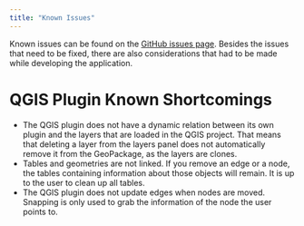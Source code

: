 ```yaml
---
title: "Known Issues"
---
```


Known issues can be found on the [GitHub issues page](https://github.com/Deltares/Ribasim/issues).
Besides the issues that need to be fixed, there are also considerations that had to be made while developing the application.

# QGIS Plugin Known Shortcomings

- The QGIS plugin does not have a dynamic relation between its own plugin and the layers that are loaded in the QGIS project.
  That means that deleting a layer from the layers panel does not automatically remove it from the GeoPackage, as the layers are clones.
- Tables and geometries are not linked. If you remove an edge or a node, the tables containing information about those objects will remain.
  It is up to the user to clean up all tables.
- The QGIS plugin does not update edges when nodes are moved.
  Snapping is only used to grab the information of the node the user points to.
